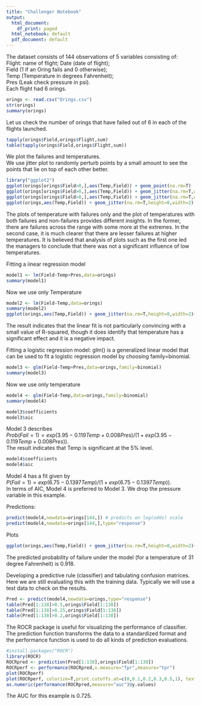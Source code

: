 ```yaml
---
title: "Challenger Notebook"
output:
  html_document:
    df_print: paged
  html_notebook: default
  pdf_document: default
---
```

The dataset consists of 144 observations of 5 variables consisting of:  
Flight: name of flight; 
Date (date of flight);  
Field (1 if an Oring fails and 0 otherwise);  
Temp (Temperature in degrees Fahrenheit);   
Pres (Leak check pressure in psi).   
Each flight had 6 orings.
```r
orings <- read.csv("Orings.csv")
str(orings)
summary(orings)
```
Let us check the number of orings that have failed out of 6 in each of the flights launched.
```r
tapply(orings$Field,orings$Flight,sum)
table(tapply(orings$Field,orings$Flight,sum))
```
We plot the failures and temperatures.  
We use jitter plot to randomly perturb points by a small amount to see the points that lie on top of each other better.
```r
library("ggplot2")
ggplot(orings[orings$Field>0,],aes(Temp,Field)) + geom_point(na.rm=T)
ggplot(orings[orings$Field>0,],aes(Temp,Field)) + geom_jitter(na.rm=T,width=0,height=0.1)+ylim(c(0.5,1.5))
ggplot(orings[orings$Field>0,],aes(Temp,Field)) + geom_jitter(na.rm=T,width=2,height=0)+ylim(c(0.5,1.5))
ggplot(orings,aes(Temp,Field)) + geom_jitter(na.rm=T,height=0,width=2)
```
The plots of temperature with failures only and the plot of temperatures with both failures and non-failures provides different insights. In the former, there are failures across the range with some more at the extremes. In the second case, it is much clearer that there are lesser failures at higher temperatures. It is believed that analysis of plots such as the first one led the managers to conclude that there was not a significant influence of low temperatures.

Fitting a iinear regression model
```r
model1 <- lm(Field~Temp+Pres,data=orings)
summary(model1)
```
Now we use only Temperature
```r
model2 <- lm(Field~Temp,data=orings)
summary(model2)
ggplot(orings,aes(Temp,Field)) + geom_jitter(na.rm=T,height=0,width=2)+geom_smooth(method="lm",se=F,na.rm=T,fullrange=T)

```
The result indicates that the linear fit is not particularly convincing with a small value of R-squared, though it does identify that temperature has a significant effect and it is a negative impact.

Fitting a logistic regression model: glm() is a generalized linear model that can be used to fit a logistic regression model by choosing family=binomial.
```r
model3 <- glm(Field~Temp+Pres,data=orings,family=binomial)
summary(model3)
```
Now we use only temperature
```r
model4 <- glm(Field~Temp,data=orings,family=binomial)
summary(model4)
```
```r
model3$coefficients
model3$aic
```
Model 3 describes  
$Prob(Fail = 1) = exp(3.95-0.119 Temp + 0.008 Pres)/(1+exp(3.95-0.119Temp+0.008Pres)).$  
The result indicates that Temp is significant at the 5% level.  
```r
model4$coefficients
model4$aic
```

Model 4 has a fit given by   
$P(Fail=1) = exp(6.75-0.1397Temp)/(1+exp(6.75-0.1397Temp))$.  
In terms of AIC, Model 4 is preferred to Model 3. 
We drop the pressure variable in this example.

Predictions:
```r
predict(model4,newdata=orings[144,]) # predicts on log(odds) scale
predict(model4,newdata=orings[144,],type="response")
```
Plots
```r
ggplot(orings,aes(Temp,Field)) + geom_jitter(na.rm=T,height=0,width=2)+geom_smooth(method="glm",se=F,na.rm=T,fullrange=T,method.args = list(family = "binomial"))
```
The predicted probability of failure under the model (for a temperature of 31 degree Fahrenheit) is 0.918.

Developing a predictive rule (classifier) and tabulating confusion matrices.  
Here we are still evaluating  this with the training data. Typically we will use a test data to check on the results.
```r
Pred <- predict(model4,newdata=orings,type="response")
table(Pred[1:138]>0.5,orings$Field[1:138])
table(Pred[1:138]>0.25,orings$Field[1:138])
table(Pred[1:138]>0.2,orings$Field[1:138])
```
The ROCR package is useful for visualizing the performance of classifier. The prediction function transforms the data to a standardized format and the performance function is used to do all kinds of prediction evaluations.
```r
#install.packages("ROCR")
library(ROCR)
ROCRpred <- prediction(Pred[1:138],orings$Field[1:138])
ROCRperf <- performance(ROCRpred,x.measure="fpr",measure="tpr")
plot(ROCRperf)
plot(ROCRperf, colorize=T,print.cutoffs.at=c(0,0.1,0.2,0.3,0.5,1), text.adj=c(-0.2,1.7))
as.numeric(performance(ROCRpred,measure="auc")@y.values)
```
The AUC for this example is 0.725.